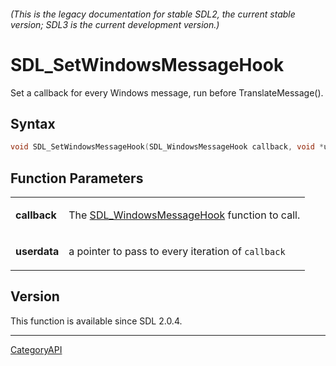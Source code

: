 ====== (This is the legacy documentation for stable SDL2, the current stable version; SDL3 is the current development version.) ======
= SDL_SetWindowsMessageHook =

Set a callback for every Windows message, run before TranslateMessage().

== Syntax ==

<syntaxhighlight lang='c'>
void SDL_SetWindowsMessageHook(SDL_WindowsMessageHook callback, void *userdata);
</syntaxhighlight>

== Function Parameters ==

{|
|'''callback'''
|The [[SDL_WindowsMessageHook]] function to call.
|-
|'''userdata'''
|a pointer to pass to every iteration of <code>callback</code>
|}

== Version ==

This function is available since SDL 2.0.4.

----
[[CategoryAPI]]


